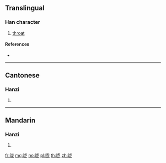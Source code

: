 {{also|嚨}}
==Translingual==

===Han character===
{{Han char|rn=30|rad=口|as=05|sn=8|four=|canj=RIKP|ids=⿰口龙}}

# [[throat]]

====References====
* {{Han ref|kx=0185.211|hdz=10599.110|uh=5499|ud=21657}}

----

==Cantonese==

===Hanzi===
{{yue-hanzi|jyut=|y=lung4|tra=嚨}}

# {{defn|lang=yue|sort=口05}}

----

==Mandarin==

===Hanzi===
{{cmn-hanzi|tra=嚨|pin=[[lóng]] ([[long2]])|wg=lung<sup>2</sup>}}

# {{defn|lang=cmn|sort=口05}}

[[fr:咙]]
[[mg:咙]]
[[no:咙]]
[[pl:咙]]
[[th:咙]]
[[zh:咙]]